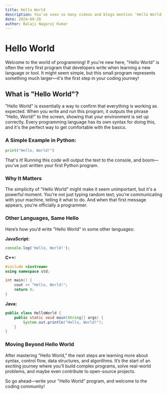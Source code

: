 ```yaml
---
title: Hello World
description: You've seen so many videos and blogs mention 'Hello World', but do you really know what it means?
date: 2024-09-20
author: Balaji Nagaraj Kumar
---
```


# Hello World

Welcome to the world of programming! If you're new here, "Hello World" is often the very first program that developers write when learning a new language or tool. It might seem simple, but this small program represents something much larger—it's the first step in your coding journey!

## What is "Hello World"?

"Hello World" is essentially a way to confirm that everything is working as expected. When you write and run this program, it outputs the phrase "Hello, World!" to the screen, showing that your environment is set up correctly. Every programming language has its own syntax for doing this, and it's the perfect way to get comfortable with the basics.

### A Simple Example in Python:

```python
print("Hello, World!")
```

That's it! Running this code will output the text to the console, and boom—you've just written your first Python program.

### Why It Matters

The simplicity of "Hello World" might make it seem unimportant, but it's a powerful moment. You're not just typing random text; you're communicating with your machine, telling it what to do. And when that first message appears, you're officially a programmer.

### Other Languages, Same Hello

Here’s how you’d write "Hello World" in some other languages:

**JavaScript:**

```javascript
console.log('Hello, World!');
```

**C++:**

```cpp
#include <iostream>
using namespace std;

int main() {
    cout << "Hello, World!";
    return 0;
}
```

**Java:**

```java
public class HelloWorld {
    public static void main(String[] args) {
        System.out.println("Hello, World!");
    }
}
```

### Moving Beyond Hello World

After mastering "Hello World," the next steps are learning more about syntax, control flow, data structures, and algorithms. It’s the start of an exciting journey where you’ll build complex programs, solve real-world problems, and maybe even contribute to open-source projects.

So go ahead—write your "Hello World" program, and welcome to the coding community!
